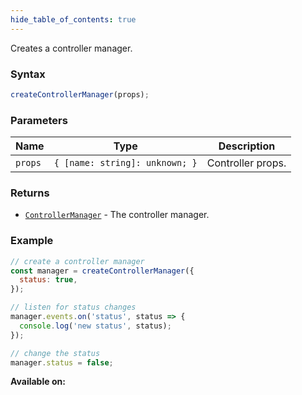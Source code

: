 ```yaml
---
hide_table_of_contents: true
---
```



Creates a controller manager.

### Syntax

```js
createControllerManager(props);
```

### Parameters

| Name    | Type                           | Description       |
| ------- | ------------------------------ | ----------------- |
| `props` | `{ [name: string]: unknown; }` | Controller props. |

### Returns

- [`ControllerManager`](/sdk/types/ControllerManager) - The controller manager.

### Example

```js
// create a controller manager
const manager = createControllerManager({
  status: true,
});

// listen for status changes
manager.events.on('status', status => {
  console.log('new status', status);
});

// change the status
manager.status = false;
```

**Available on:** <ClientTag /> <ServerTag />
